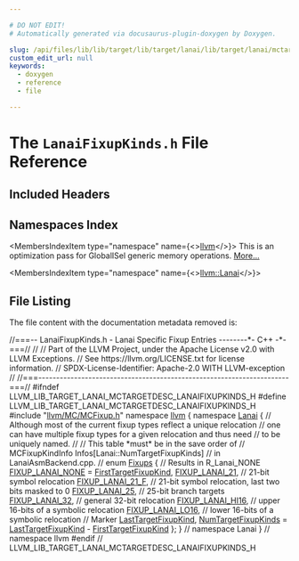 ```yaml
---

# DO NOT EDIT!
# Automatically generated via docusaurus-plugin-doxygen by Doxygen.

slug: /api/files/lib/lib/target/lib/target/lanai/lib/target/lanai/mctargetdesc/lanaifixupkinds-h
custom_edit_url: null
keywords:
  - doxygen
  - reference
  - file

---
```





# The `LanaiFixupKinds.h` File Reference

<DoxygenPage pluginConfig={pluginConfig}>



## Included Headers

<IncludesList>
<IncludesListItem
  filePath="llvm/MC/MCFixup.h"
  permalink="/docs/api/files/include/include/llvm/include/llvm/mc/mcfixup-h"
  isLocal="true" />
</IncludesList>

## Namespaces Index

<MembersIndex>

<MembersIndexItem
  type="namespace"
  name={<><a href="/docs/api/namespaces/llvm">llvm</a></>}>
This is an optimization pass for GlobalISel generic memory operations. <a href="/docs/api/namespaces/llvm/#details">More...</a>
</MembersIndexItem>

<MembersIndexItem
  type="namespace"
  name={<><a href="/docs/api/namespaces/llvm/lanai">llvm::Lanai</a></>}>
</MembersIndexItem>

</MembersIndex>


## File Listing

The file content with the documentation metadata removed is:

<ProgramListing>

<Link id="l00001" /><CodeLine lineNumber="1"><Highlight kind="comment">//===-- LanaiFixupKinds.h - Lanai Specific Fixup Entries --------&#42;- C++ -&#42;-===//</Highlight><Highlight kind="normal"></Highlight></CodeLine>
<Link id="l00002" /><CodeLine lineNumber="2"><Highlight kind="normal"></Highlight><Highlight kind="comment">//</Highlight><Highlight kind="normal"></Highlight></CodeLine>
<Link id="l00003" /><CodeLine lineNumber="3"><Highlight kind="normal"></Highlight><Highlight kind="comment">// Part of the LLVM Project, under the Apache License v2.0 with LLVM Exceptions.</Highlight><Highlight kind="normal"></Highlight></CodeLine>
<Link id="l00004" /><CodeLine lineNumber="4"><Highlight kind="normal"></Highlight><Highlight kind="comment">// See https://llvm.org/LICENSE.txt for license information.</Highlight><Highlight kind="normal"></Highlight></CodeLine>
<Link id="l00005" /><CodeLine lineNumber="5"><Highlight kind="normal"></Highlight><Highlight kind="comment">// SPDX-License-Identifier: Apache-2.0 WITH LLVM-exception</Highlight><Highlight kind="normal"></Highlight></CodeLine>
<Link id="l00006" /><CodeLine lineNumber="6"><Highlight kind="normal"></Highlight><Highlight kind="comment">//</Highlight><Highlight kind="normal"></Highlight></CodeLine>
<Link id="l00007" /><CodeLine lineNumber="7"><Highlight kind="normal"></Highlight><Highlight kind="comment">//===----------------------------------------------------------------------===//</Highlight><Highlight kind="normal"></Highlight></CodeLine>
<Link id="l00008" /><CodeLine lineNumber="8"><Highlight kind="normal"></Highlight></CodeLine>
<Link id="l00009" /><CodeLine lineNumber="9"><Highlight kind="normal"></Highlight><Highlight kind="preprocessor">#ifndef LLVM&#95;LIB&#95;TARGET&#95;LANAI&#95;MCTARGETDESC&#95;LANAIFIXUPKINDS&#95;H</Highlight><Highlight kind="normal"></Highlight></CodeLine>
<Link id="l00010" /><CodeLine lineNumber="10"><Highlight kind="normal"></Highlight><Highlight kind="preprocessor">#define LLVM&#95;LIB&#95;TARGET&#95;LANAI&#95;MCTARGETDESC&#95;LANAIFIXUPKINDS&#95;H</Highlight><Highlight kind="normal"></Highlight></CodeLine>
<Link id="l00011" /><CodeLine lineNumber="11"><Highlight kind="normal"></Highlight></CodeLine>
<Link id="l00012" /><CodeLine lineNumber="12"><Highlight kind="normal"></Highlight><Highlight kind="preprocessor">#include &quot;<a href="/docs/api/files/include/include/llvm/include/llvm/mc/mcfixup-h">llvm/MC/MCFixup.h</a>&quot;</Highlight><Highlight kind="normal"></Highlight></CodeLine>
<Link id="l00013" /><CodeLine lineNumber="13"><Highlight kind="normal"></Highlight></CodeLine>
<Link id="l00014" /><CodeLine lineNumber="14"><Highlight kind="normal"></Highlight><Highlight kind="keyword">namespace </Highlight><Highlight kind="normal"><a href="/docs/api/namespaces/llvm">llvm</a> &#123;</Highlight></CodeLine>
<Link id="l00015" /><CodeLine lineNumber="15" lineLink="/docs/api/namespaces/llvm/lanai"><Highlight kind="normal"></Highlight><Highlight kind="keyword">namespace </Highlight><Highlight kind="normal"><a href="/docs/api/namespaces/llvm/lanai">Lanai</a> &#123;</Highlight></CodeLine>
<Link id="l00016" /><CodeLine lineNumber="16"><Highlight kind="normal"></Highlight><Highlight kind="comment">// Although most of the current fixup types reflect a unique relocation</Highlight><Highlight kind="normal"></Highlight></CodeLine>
<Link id="l00017" /><CodeLine lineNumber="17"><Highlight kind="normal"></Highlight><Highlight kind="comment">// one can have multiple fixup types for a given relocation and thus need</Highlight><Highlight kind="normal"></Highlight></CodeLine>
<Link id="l00018" /><CodeLine lineNumber="18"><Highlight kind="normal"></Highlight><Highlight kind="comment">// to be uniquely named.</Highlight><Highlight kind="normal"></Highlight></CodeLine>
<Link id="l00019" /><CodeLine lineNumber="19"><Highlight kind="normal"></Highlight><Highlight kind="comment">//</Highlight><Highlight kind="normal"></Highlight></CodeLine>
<Link id="l00020" /><CodeLine lineNumber="20"><Highlight kind="normal"></Highlight><Highlight kind="comment">// This table &#42;must&#42; be in the save order of</Highlight><Highlight kind="normal"></Highlight></CodeLine>
<Link id="l00021" /><CodeLine lineNumber="21"><Highlight kind="normal"></Highlight><Highlight kind="comment">// MCFixupKindInfo Infos&#91;Lanai::NumTargetFixupKinds&#93;</Highlight><Highlight kind="normal"></Highlight></CodeLine>
<Link id="l00022" /><CodeLine lineNumber="22"><Highlight kind="normal"></Highlight><Highlight kind="comment">// in LanaiAsmBackend.cpp.</Highlight><Highlight kind="normal"></Highlight></CodeLine>
<Link id="l00023" /><CodeLine lineNumber="23"><Highlight kind="normal"></Highlight><Highlight kind="comment">//</Highlight><Highlight kind="normal"></Highlight></CodeLine>
<Link id="l00024" /><CodeLine lineNumber="24" lineLink="/docs/api/namespaces/llvm/lanai/#af443c46d786f3821876e56ccfffa7765"><Highlight kind="normal"></Highlight><Highlight kind="keyword">enum</Highlight><Highlight kind="normal"> <a href="/docs/api/namespaces/llvm/lanai/#af443c46d786f3821876e56ccfffa7765">Fixups</a> &#123;</Highlight></CodeLine>
<Link id="l00025" /><CodeLine lineNumber="25"><Highlight kind="normal">  </Highlight><Highlight kind="comment">// Results in R&#95;Lanai&#95;NONE</Highlight><Highlight kind="normal"></Highlight></CodeLine>
<Link id="l00026" /><CodeLine lineNumber="26" lineLink="/docs/api/namespaces/llvm/lanai/#af443c46d786f3821876e56ccfffa7765a6228d6fefa8debdc44a3f3b3c6f9f8b8"><Highlight kind="normal">  <a href="/docs/api/namespaces/llvm/lanai/#af443c46d786f3821876e56ccfffa7765a6228d6fefa8debdc44a3f3b3c6f9f8b8">FIXUP&#95;LANAI&#95;NONE</a> = <a href="/docs/api/namespaces/llvm/#a84cef097f15848752272d38769011f58a02772a67f2052ae04bb9ef1ff9dc3cf8">FirstTargetFixupKind</a>,</Highlight></CodeLine>
<Link id="l00027" /><CodeLine lineNumber="27"><Highlight kind="normal"></Highlight></CodeLine>
<Link id="l00028" /><CodeLine lineNumber="28" lineLink="/docs/api/namespaces/llvm/lanai/#af443c46d786f3821876e56ccfffa7765a466a72976376ce773b6a30d65e4e5f28"><Highlight kind="normal">  <a href="/docs/api/namespaces/llvm/lanai/#af443c46d786f3821876e56ccfffa7765a466a72976376ce773b6a30d65e4e5f28">FIXUP&#95;LANAI&#95;21</a>,   </Highlight><Highlight kind="comment">// 21-bit symbol relocation</Highlight><Highlight kind="normal"></Highlight></CodeLine>
<Link id="l00029" /><CodeLine lineNumber="29" lineLink="/docs/api/namespaces/llvm/lanai/#af443c46d786f3821876e56ccfffa7765a75968c5a6bfd380d9c38bc639d329529"><Highlight kind="normal">  <a href="/docs/api/namespaces/llvm/lanai/#af443c46d786f3821876e56ccfffa7765a75968c5a6bfd380d9c38bc639d329529">FIXUP&#95;LANAI&#95;21&#95;F</a>, </Highlight><Highlight kind="comment">// 21-bit symbol relocation, last two bits masked to 0</Highlight><Highlight kind="normal"></Highlight></CodeLine>
<Link id="l00030" /><CodeLine lineNumber="30" lineLink="/docs/api/namespaces/llvm/lanai/#af443c46d786f3821876e56ccfffa7765a08ba4368cab217d2b9c7f97e353a33e4"><Highlight kind="normal">  <a href="/docs/api/namespaces/llvm/lanai/#af443c46d786f3821876e56ccfffa7765a08ba4368cab217d2b9c7f97e353a33e4">FIXUP&#95;LANAI&#95;25</a>,   </Highlight><Highlight kind="comment">// 25-bit branch targets</Highlight><Highlight kind="normal"></Highlight></CodeLine>
<Link id="l00031" /><CodeLine lineNumber="31" lineLink="/docs/api/namespaces/llvm/lanai/#af443c46d786f3821876e56ccfffa7765a5cfe3672d6be15d5aff032dc27a0067b"><Highlight kind="normal">  <a href="/docs/api/namespaces/llvm/lanai/#af443c46d786f3821876e56ccfffa7765a5cfe3672d6be15d5aff032dc27a0067b">FIXUP&#95;LANAI&#95;32</a>,   </Highlight><Highlight kind="comment">// general 32-bit relocation</Highlight><Highlight kind="normal"></Highlight></CodeLine>
<Link id="l00032" /><CodeLine lineNumber="32" lineLink="/docs/api/namespaces/llvm/lanai/#af443c46d786f3821876e56ccfffa7765afd36ba7cedb640f17cac2d2857d7966b"><Highlight kind="normal">  <a href="/docs/api/namespaces/llvm/lanai/#af443c46d786f3821876e56ccfffa7765afd36ba7cedb640f17cac2d2857d7966b">FIXUP&#95;LANAI&#95;HI16</a>, </Highlight><Highlight kind="comment">// upper 16-bits of a symbolic relocation</Highlight><Highlight kind="normal"></Highlight></CodeLine>
<Link id="l00033" /><CodeLine lineNumber="33" lineLink="/docs/api/namespaces/llvm/lanai/#af443c46d786f3821876e56ccfffa7765af5e05d58327b72ff1ebf97a767c17c37"><Highlight kind="normal">  <a href="/docs/api/namespaces/llvm/lanai/#af443c46d786f3821876e56ccfffa7765af5e05d58327b72ff1ebf97a767c17c37">FIXUP&#95;LANAI&#95;LO16</a>, </Highlight><Highlight kind="comment">// lower 16-bits of a symbolic relocation</Highlight><Highlight kind="normal"></Highlight></CodeLine>
<Link id="l00034" /><CodeLine lineNumber="34"><Highlight kind="normal"></Highlight></CodeLine>
<Link id="l00035" /><CodeLine lineNumber="35"><Highlight kind="normal">  </Highlight><Highlight kind="comment">// Marker</Highlight><Highlight kind="normal"></Highlight></CodeLine>
<Link id="l00036" /><CodeLine lineNumber="36" lineLink="/docs/api/namespaces/llvm/lanai/#af443c46d786f3821876e56ccfffa7765a84fdcb4808429d076d8f67a1a7493406"><Highlight kind="normal">  <a href="/docs/api/namespaces/llvm/lanai/#af443c46d786f3821876e56ccfffa7765a84fdcb4808429d076d8f67a1a7493406">LastTargetFixupKind</a>,</Highlight></CodeLine>
<Link id="l00037" /><CodeLine lineNumber="37" lineLink="/docs/api/namespaces/llvm/lanai/#af443c46d786f3821876e56ccfffa7765af7a3e056155abd677cbeed7e61a2bfa9"><Highlight kind="normal">  <a href="/docs/api/namespaces/llvm/lanai/#af443c46d786f3821876e56ccfffa7765af7a3e056155abd677cbeed7e61a2bfa9">NumTargetFixupKinds</a> = <a href="/docs/api/namespaces/llvm/lanai/#af443c46d786f3821876e56ccfffa7765a84fdcb4808429d076d8f67a1a7493406">LastTargetFixupKind</a> - <a href="/docs/api/namespaces/llvm/#a84cef097f15848752272d38769011f58a02772a67f2052ae04bb9ef1ff9dc3cf8">FirstTargetFixupKind</a></Highlight></CodeLine>
<Link id="l00038" /><CodeLine lineNumber="38"><Highlight kind="normal">&#125;;</Highlight></CodeLine>
<Link id="l00039" /><CodeLine lineNumber="39"><Highlight kind="normal">&#125; </Highlight><Highlight kind="comment">// namespace Lanai</Highlight><Highlight kind="normal"></Highlight></CodeLine>
<Link id="l00040" /><CodeLine lineNumber="40"><Highlight kind="normal">&#125; </Highlight><Highlight kind="comment">// namespace llvm</Highlight><Highlight kind="normal"></Highlight></CodeLine>
<Link id="l00041" /><CodeLine lineNumber="41"><Highlight kind="normal"></Highlight></CodeLine>
<Link id="l00042" /><CodeLine lineNumber="42"><Highlight kind="normal"></Highlight><Highlight kind="preprocessor">#endif </Highlight><Highlight kind="comment">// LLVM&#95;LIB&#95;TARGET&#95;LANAI&#95;MCTARGETDESC&#95;LANAIFIXUPKINDS&#95;H</Highlight><Highlight kind="normal"></Highlight></CodeLine>

</ProgramListing>


</DoxygenPage>
